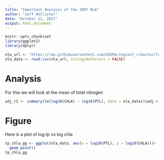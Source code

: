 ```yaml
---
title: "Important Analysis of the 2007 NLA"
author: "Jeff Hollister"
date: "October 11, 2017"
output: html_document
---
```


```r
knitr::opts_chunk$set
library(ggplot2)
library(dplyr)
```

```r
nla_url <- "https://raw.githubusercontent.com/USEPA/region7_r/master/lessons/data/fake_nla_1.csv"
nla_data <- read.csv(nla_url, stringsAsFactors = FALSE) 
```

# Analysis
For this we will look at the mean of total nitrogen

```r
adj_r2 <- summary(lm(log10(CHLA) ~ log10(PTL), data = nla_data))$adj.r.squared
```

# Figure
Here is a plot of log tp vs log chla

```r
tp_chla_gg <- ggplot(nla_data, aes(x = log10(PTL), y = log10(CHLA)))+
  geom_point()
tp_chla_gg
```
